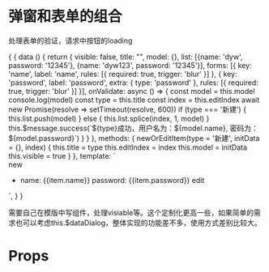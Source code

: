
<Meta title="data-dialog" />

# 弹窗和表单的组合

处理表单的验证，请求中按钮的loading

<Preview>
  <Story name="使用">
  {
    {
      data () {
          return {
              visible: false,
              title: "",
              model: {},
              list: [{name: 'dyw', password: '12345'}, {name: 'dyw123', password: '12345'}],
              forms: [{
                    key: 'name',
                    label: 'name',
                    rules: [{
                        required: true, trigger: 'blur'
                    }]
                }, {
                    key: 'password',
                    label: 'password',
                    extra: {
                        type: 'password'
                    },
                    rules: [{
                        required: true, trigger: 'blur'
                    }]
                }],
                onValidate: async () => {
                    const model = this.model
                    console.log(model)
                    const type = this.title
                    const index = this.editIndex
                    await new Promise(resolve => setTimeout(resolve, 600))
                    if (type === '新建') {
                        this.list.push(model)
                    } else {
                        this.list.splice(index, 1, model)
                    }
                    this.$message.success(`${type}成功，用户名为：${model.name}, 密码为： ${model.password}`)
                }
          }
      },
      methods: {
        newOrEditItem(type = '新建', initData = {}, index) {
            this.title = type
            this.editIndex = index
            this.model = initData
            this.visible = true
        }
      },
      template: `
        <div>
            <el-button @click="newOrEditItem()" >new</el-button>
            <ul>
                <li v-for="(item, index) in list">
                    name: {{item.name}} password: {{item.password}}
                    <el-button @click="newOrEditItem('修改', item, index)" >edit</el-button>
                </li>
            </ul>
            <dataDialog :model.sync="model" :formAttrs="{'label-width': '140px'}" :title="title" :visible.sync="visible" :forms="forms" :onValidate="onValidate"></dataDialog>
        </div>
      `,
    }
  }
  </Story>
</Preview>

需要自己在模版中写组件，处理visiable等。这个定制化更高一些，如果简单的需求也可以考虑this.$dataDialog，整体实现的功能差不多，使用方式差别比较大。

# Props

<Props of={dataDialog}  />